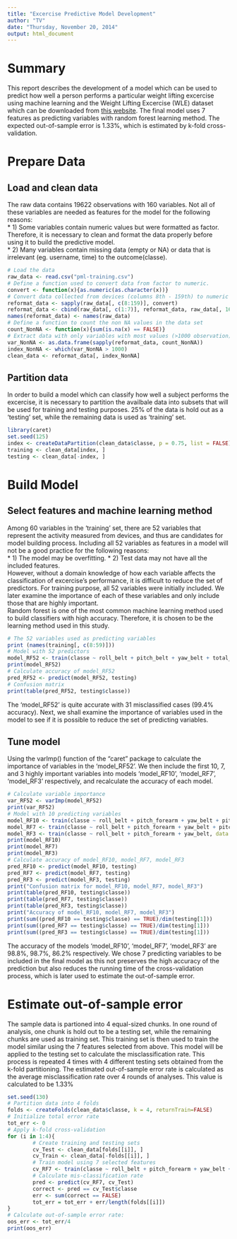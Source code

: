 ```yaml
---
title: "Excercise Predictive Model Development"
author: "TV"
date: "Thursday, November 20, 2014"
output: html_document
---
```


# Summary  
This report describes the development of a model which can be used to predict how well a person performs a particular weight lifting excercise using machine learning and the Weight Lifting Excercise (WLE) dataset which can be downloaded from [this website](http://groupware.les.inf.puc-rio.br/har#weight_lifting_exercises). The final model uses 7 features as predicting variables with random forest learning method. The expected out-of-sample error is 1.33%, which is estimated by k-fold cross-validation.  

# Prepare Data  
## Load and clean data
The raw data contains 19622 observations with 160 variables. Not all of these variables are needed as features for the model for the following reasons:  
* 1) Some variables contain numeric values but were formatted as factor. Therefore, it is necessary to clean and format the data properly before using it to build the predictive model.  
* 2) Many variables contain missing data (empty or NA) or data that is irrelevant (eg. username, time) to the outcome(classe).  
 
```r
# Load the data
raw_data <- read.csv("pml-training.csv")
# Define a function used to convert data from factor to numeric.
convert <- function(x){as.numeric(as.character(x))}
# Convert data collected from devices (columns 8th - 159th) to numeric 
reformat_data <- sapply(raw_data[, c(8:159)], convert)
reformat_data <- cbind(raw_data[, c(1:7)], reformat_data, raw_data[, 160])
names(reformat_data) <- names(raw_data)
# Define a function to count the non NA values in the data set
count_NonNA <- function(x){sum(is.na(x) == FALSE)}
# Extract data with only variables with most values (>1000 observation)
var_NonNA <- as.data.frame(sapply(reformat_data, count_NonNA))
index_NonNA <- which(var_NonNA > 1000)
clean_data <- reformat_data[, index_NonNA] 
```

## Partition data 
In order to build a model which can classify how well a subject performs the excercise, it is necessary to partition the availbale data into subsets that will be used for training and testing purposes. 25% of the data is hold out as a 'testing' set, while the remaining data is used as 'training' set.  

```r
library(caret)
set.seed(125)
index <- createDataPartition(clean_data$classe, p = 0.75, list = FALSE)
training <- clean_data[index, ]
testing <- clean_data[-index, ]
```

# Build Model  
## Select features and machine learning method
Among 60 variables in the 'training' set, there are 52 variables that represent the activity measured from devices, and thus are candidates for model building process. Including all 52 variables as features in a model will not be a good practice for the following reasons:  
* 1) The model may be overfitting.
* 2) Test data may not have all the included features.  
However, without a domain knowledge of how each variable affects the classification of excercise's performance, it is difficult to reduce the set of predictors. For training purpose, all 52 variables were initially included. We later examine the importance of each of these variables and only include those that are highly important.  
Random forest is one of the most common machine learning method used to build classifiers with high accuracy. Therefore, it is chosen to be the learning method used in this study.  
```r
# The 52 variables used as predicting variables
print (names(training[, c(8:59)]))
# Model with 52 predictors
model_RF52 <- train(classe ~ roll_belt + pitch_belt + yaw_belt + total_accel_belt + gyros_belt_x + gyros_belt_y + gyros_belt_z + accel_belt_x + accel_belt_y + accel_belt_z + magnet_belt_x + magnet_belt_y + magnet_belt_z + roll_arm + pitch_arm + yaw_arm + total_accel_arm + gyros_arm_x + gyros_arm_y + gyros_arm_z + accel_arm_x + accel_arm_y + accel_arm_z + magnet_arm_x + magnet_arm_y + magnet_arm_z + roll_dumbbell + pitch_dumbbell + yaw_dumbbell + total_accel_dumbbell + gyros_dumbbell_x + gyros_dumbbell_y + gyros_dumbbell_z + accel_dumbbell_x + accel_dumbbell_y + accel_dumbbell_z + magnet_dumbbell_x + magnet_dumbbell_y + magnet_dumbbell_z + roll_forearm + pitch_forearm + yaw_forearm + total_accel_forearm + gyros_forearm_x + gyros_forearm_y + gyros_forearm_z + accel_forearm_x + accel_forearm_y + accel_forearm_z + magnet_forearm_x + magnet_forearm_y + magnet_forearm_z, data = training, method = "rf")
print(model_RF52)
# Calculate accuracy of model_RF52
pred_RF52 <- predict(model_RF52, testing)
# Confusion matrix
print(table(pred_RF52, testing$classe))
```

The 'model_RF52' is quite accurate with 31 misclassified cases (99.4% accuracy). Next, we shall examine the importance of variables used in the model to see if it is possible to reduce the set of predicting variables.  

## Tune model  
Using the varImp() function of the "caret" package to calculate the importance of variables in the 'model\_RF52'. We then include the first 10, 7, and 3 highly important variables into models 'model\_RF10', 'model\_RF7', 'model_RF3' respectively, and recalculate the accuracy of each model. 

```r
# Calculate variable importance
var_RF52 <- varImp(model_RF52)
print(var_RF52)
# Model with 10 predicting variables
model_RF10 <- train(classe ~ roll_belt + pitch_forearm + yaw_belt + pitch_belt + roll_forearm + magnet_dumbbell_z + magnet_dumbbell_y + accel_dumbbell_y + accel_forearm_x + roll_dumbbell, data = training, method = 'rf')
model_RF7 <- train(classe ~ roll_belt + pitch_forearm + yaw_belt + pitch_belt + roll_forearm + magnet_dumbbell_z + magnet_dumbbell_y, data = training, method = 'rf')
model_RF3 <- train(classe ~ roll_belt + pitch_forearm + yaw_belt, data = training, method = 'rf')
print(model_RF10)
print(model_RF7)
print(model_RF3)
# Calculate accuracy of model_RF10, model_RF7, model_RF3
pred_RF10 <- predict(model_RF10, testing)
pred_RF7 <- predict(model_RF7, testing)
pred_RF3 <- predict(model_RF3, testing)
print("Confusion matrix for model_RF10, model_RF7, model_RF3")
print(table(pred_RF10, testing$classe))
print(table(pred_RF7, testing$classe))
print(table(pred_RF3, testing$classe))
print("Accuracy of model_RF10, model_RF7, model_RF3")
print(sum((pred_RF10 == testing$classe) == TRUE)/dim(testing[1]))
print(sum((pred_RF7 == testing$classe) == TRUE)/dim(testing[1]))
print(sum((pred_RF3 == testing$classe) == TRUE)/dim(testing[1]))
```

The accuracy of the models 'model\_RF10', 'model\_RF7', 'model_RF3' are 98.8%, 98.7%, 86.2% respectively. We chose 7 predicting variables to be included in the final model as this not preserves the high accuracy of the prediction but also reduces the running time of the cross-validation process, which is later used to estimate the out-of-sample error.  

# Estimate out-of-sample error  
The sample data is partioned into 4 equal-sized chunks. In one round of analysis, one chunk is hold out to be a testing set, while the remaining chunks are used as training set. This training set is then used to train the model similar using the 7 features selected from above. This model will be applied to the testing set to calculate the misclassification rate. This process is repeated 4 times with 4 different testing sets obtained from the k-fold partitioning. The estimated out-of-sample error rate is calculated as the average misclassification rate over 4 rounds of analyses. This value is calculated to be 1.33%

```r
set.seed(130)
# Partition data into 4 folds
folds <- createFolds(clean_data$classe, k = 4, returnTrain=FALSE)
# Initialize total error rate
tot_err <- 0
# Apply k-fold cross-validation
for (i in 1:4){
        # Create training and testing sets
        cv_Test <- clean_data[folds[[i]], ]
        cv_Train <- clean_data[-folds[[i]], ]
        # Train model using 7 selected features
        cv_RF7 <- train(classe ~ roll_belt + pitch_forearm + yaw_belt + pitch_belt + roll_forearm + magnet_dumbbell_z + magnet_dumbbell_y, data = cv_Train, method = 'rf')
        # Calculate mis-classification rate
        pred <- predict(cv_RF7, cv_Test)
        correct <- pred == cv_Test$classe
        err <- sum(correct == FALSE)
        tot_err = tot_err + err/length(folds[[i]])
}
# Calculate out-of-sample error rate:
oos_err <- tot_err/4
print(oos_err)
```

